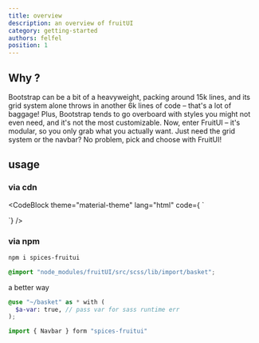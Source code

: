 ```yaml
---
title: overview
description: an overview of fruitUI
category: getting-started
authors: felfel
position: 1
---
```


## Why ?

Bootstrap can be a bit of a heavyweight, packing around 15k lines,
and its grid system alone throws in another 6k lines of code – that's a lot of baggage! Plus,
Bootstrap tends to go overboard with styles you might not even need, 
and it's not the most customizable. Now, enter FruitUI – it's modular, so you only grab what you actually want. Just need the grid system or the navbar? No problem, pick and choose with FruitUI!

## usage

### via cdn


<CodeBlock theme="material-theme" lang="html" code={
`<!-- js -->
<script src="https://cdn.jsdelivr.net/npm/spices-fruitui"></script>

<!-- css -->
<link rel="stylesheet" href="https://cdn.jsdelivr.net/npm/spices-fruitui/style">`} />

### via npm

```bash
npm i spices-fruitui
```



```scss
@import "node_modules/fruitUI/src/scss/lib/import/basket";

```
a better way

```scss
@use "~/basket" as * with (
  $a-var: true, // pass var for sass runtime err
);

```


```js
import { Navbar } form "spices-fruitui"

```